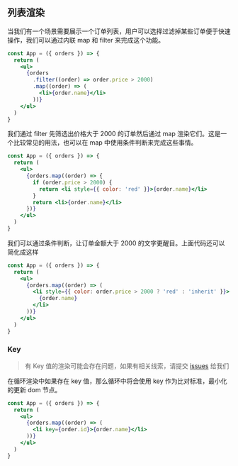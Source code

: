 ## 列表渲染

当我们有一个场景需要展示一个订单列表，用户可以选择过滤掉某些订单便于快速操作，我们可以通过内联 map 和 filter 来完成这个功能。

```jsx
const App = ({ orders }) => {
  return (
    <ul>
      {orders
        .filter((order) => order.price > 2000)
        .map((order) => (
          <li>{order.name}</li>
        ))}
    </ul>
  )
}
```

我们通过 filter 先筛选出价格大于 2000 的订单然后通过 map 渲染它们。这是一个比较常见的用法，也可以在 map 中使用条件判断来完成这些事情。

```jsx
const App = ({ orders }) => {
  return (
    <ul>
      {orders.map((order) => {
        if (order.price > 2000) {
          return <li style={{ color: 'red' }}>{order.name}</li>
        }
        return <li>{order.name}</li>
      })}
    </ul>
  )
}
```

我们可以通过条件判断，让订单金额大于 2000 的文字更醒目。上面代码还可以简化成这样

```jsx
const App = ({ orders }) => {
  return (
    <ul>
      {orders.map((order) => (
        <li style={{ color: order.price > 2000 ? 'red' : 'inherit' }}>
          {order.name}
        </li>
      ))}
    </ul>
  )
}
```

### Key

> 有 Key 值的渲染可能会存在问题，如果有相关线索，请提交 [issues](https://github.com/Linkontoask/gyron/issues) 给我们

在循环渲染中如果存在 key 值，那么循环中将会使用 key 作为比对标准，最小化的更新 dom 节点。

```jsx line=5
const App = ({ orders }) => {
  return (
    <ul>
      {orders.map((order) => (
        <li key={order.id}>{order.name}</li>
      ))}
    </ul>
  )
}
```
